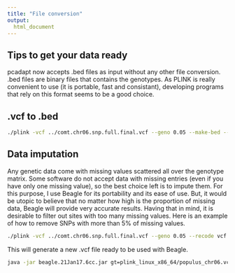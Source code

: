```yaml
---
title: "File conversion"
output: 
  html_document
---
```


## Tips to get your data ready

pcadapt now accepts .bed files as input without any other file conversion. .bed 
files are binary files that contains the genotypes. As PLINK is really 
convenient to use (it is portable, fast and consistant), developing programs 
that rely on this format seems to be a good choice.



## .vcf to .bed

```bash
./plink -vcf ../comt.chr06.snp.full.final.vcf --geno 0.05 --make-bed --out populus_chr06
```

## Data imputation

Any genetic data come with missing values scattered all over the genotype 
matrix. Some software do not accept data with missing entries (even if you have 
only one missing value), so the best choice left is to impute them. For this 
purpose, I use Beagle for its portability and its ease of use. But, it would be
utopic to believe that no matter how high is the proportion of missing data, 
Beagle will provide very accurate results. Having that in mind, it is desirable
to filter out sites with too many missing values. Here is an example of how to
remove SNPs with more than 5\% of missing values.

```bash
./plink -vcf ../comt.chr06.snp.full.final.vcf --geno 0.05 --recode vcf --out populus_chr06
```

This will generate a new .vcf file ready to be used with Beagle.

```bash
java -jar beagle.21Jan17.6cc.jar gt=plink_linux_x86_64/populus_chr06.vcf out=populus_chr06_beagle
```
